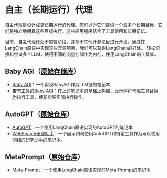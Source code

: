 # 自主（长期运行）代理

自主代理是设计成更长期运行的代理。您可以为它们提供一个或多个长期目标，它们将独立地朝着这些目标执行。这些应用程序结合了工具使用和长期记忆。

目前，自主代理还处于实验阶段，并基于其他开源项目进行开发。通过在LangChain原语中实现这些开源项目，我们可以获得LangChain的好处。 
轻松切换和尝试多个LLM，使用不同的向量存储作为内存，使用LangChain的工具集。

## Baby AGI（[原始存储库](https://github.com/yoheinakajima/babyagi)）

- [Baby AGI](./baby_agi.html)：一个实现BabyAGI作为LLM链的笔记本
- [带有工具的Baby AGI](./baby_agi_with_agent.html)：在上述笔记本的基础上构建，此示例将代理工具替换为执行工具，使其能够实际执行操作。


## AutoGPT（[原始仓库](https://github.com/Significant-Gravitas/Auto-GPT)）
- [AutoGPT](./autogpt.html)：一个使用LangChain原语实现的AutoGPT的笔记本
- [WebSearch研究助手](./marathon_times.html)：一个展示如何使用AutoGPT和特定工具作为可以使用网络的研究助手的笔记本。

## MetaPrompt（[原始仓库](https://github.com/ngoodman/metaprompt)）
- [Meta-Prompt](./meta_prompt.html)：一个使用LangChain原语实现的Meta-Prompt的笔记本
